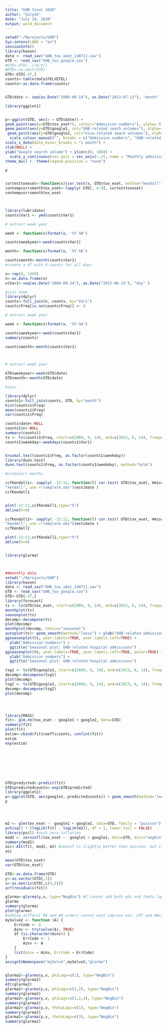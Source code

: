 ```yaml
---
title: "GHB final 2020"
author: "Sulyok"
date: "July 19, 2020"
output: word_document
---
```


```r
setwd("~/Rprojects/GHB")
Sys.setenv(LANG = "en")
sessionInfo()
library(haven)
data <- read_sav("GHB_tox_adat_140711.sav")
GTD <- read_sav("GHB_tox_google.sav")
#GTD<-GTD[,-c(6:9)]
#GTD<-na.omit(GTD)
GTD<-GTD[-47,]
counts<-table(data$FELVETEL)
counts<-as.data.frame(counts)


GTD$date <- seq(as.Date("2009-09-14"), as.Date("2013-07-13"), "month" )

library(ggplot2)


p<-ggplot(GTD, aes(x = GTD$date)) +
geom_point(aes(y=GTD$tox_eset*5, colour="Admission numbers"), alpha= 0.4) + geom_smooth(aes(y=GTD$tox_eset*5, colour="Admission numbers"), span = 0.2, se=FALSE) +
geom_point(aes(y=GTD$google1, col="GHB-related seach volumes"), alpha= 0.4) + geom_smooth(aes(y=GTD$google1, col="GHB-related seach volumes"), span = 0.3, se=FALSE) +
 geom_point(aes(y=GTD$google2, col="Gina-related seach volumes"), alpha= 0.4) + geom_smooth(aes(y=GTD$google2, col="Gina-related seach volumes"), span = 0.3, se=FALSE) + 
  scale_colour_manual("", breaks = c("Admission numbers", "GHB-related seach volumes","Gina-related seach volumes") , values = c("red", "blue", "green")) +
scale_x_date(date_minor_breaks = "1 month") +
xlab(NULL) +
ylab("Google search volume") + ylim(c(0, 100)) +
  scale_y_continuous(sec.axis = sec_axis(~./5, name = "Monthly admission number")) +
theme_bw() +  theme(legend.position = "none") 

p


cortesttoxeset<-function(x){cor.test(x, GTD$tox_eset, method="kendall")}
contempcorrsmonthtox_eset<-lapply( GTD[, 4:9], cortesttoxeset)
contempcorrsmonthtox_eset



library(lubridate)
counts$Var1 <- ymd(counts$Var1)

# extract week year

week <- function(x)format(x, '%Y.%W')

counts$weekyear<-week(counts$Var1)

month<- function(x)format(x, '%Y.%B')

counts$month<-month(counts$Var1)
#create a df with 0-counts for all days

n<-rep(0, 1369)
n<-as.data.frame(n)
n$Var1<-seq(as.Date("2009-09-14"), as.Date("2013-06-13"), "day" )

#join them
library(dplyr)
counts<-full_join(n, counts, by="Var1")
counts$Freq[is.na(counts$Freq)] <- 0 

# extract week year

week <- function(x)format(x, '%Y.%W')

counts$weekyear<-week(counts$Var1)
summary(counts)

counts$month<-month(counts$Var1)



# extract week year

GTD$weekyear<-week(GTD$date)
GTD$month<-month(GTD$date)

#join

library(dplyr)
counts1<-full_join(counts, GTD, by="month")
hist(counts1$Freq)
mean(counts1$Freq)
var(counts1$Freq)

counts$date<-NULL
counts1$n<-NULL
summary(counts1)
ts <- ts(counts1$Freq, start=c(2009, 9, 14), end=c(2013, 6, 14), frequency=365) 
counts1$weekday<-weekdays(counts1$Var1)


kruskal.test(counts1$Freq, as.factor(counts1$weekday))
library(dunn.test)
dunn.test(counts1$Freq, as.factor(counts1$weekday), method="holm")

#crosscorr months

ccfKendall1<- sapply( -12:12, function(l) cor.test( GTD$tox_eset, Hmisc::Lag(GTD$google1,l),method =
"kendall", use ="complete.obs")$estimate )
ccfKendall1


plot(-12:12,ccfKendall1,type="h")
abline(h=0)

ccfKendall2<- sapply( -12:12, function(l) cor.test( GTD$tox_eset, Hmisc::Lag(GTD$google2,l),method =
"kendall", use ="complete.obs")$estimate )
ccfKendall2

plot(-12:12,ccfKendall2,type="h")
abline(h=0)


library(glarma)



##monthly data
setwd("~/Rprojects/GHB")
library(haven)
data <- read_sav("GHB_tox_adat_140711.sav")
GTD <- read_sav("GHB_tox_google.sav")
GTD<-GTD[-47,]
library(forecast)
ts <- ts(GTD$tox_eset, start=c(2009, 9, 14), end=c(2013, 6, 14), frequency=12) 
monthplot(ts)
seasonplot(ts)
decomp<-decompose(ts)
plot(decomp)
monthplot(decomp, choice="seasonal")
autoplot(ts)+ geom_smooth(method="loess") + ylab("GHB-related admission rates")
ggseasonplot(ts, year.labels=TRUE, year.labels.left=TRUE) +
  ylab("Admission numbers") +
  ggtitle("Seasonal plot: GHB-related hospital admissions")
ggseasonplot(ts, year.labels=TRUE, year.labels.left=TRUE, polar=TRUE) +
  ylab("Admission numbers") +
  ggtitle("Seasonal plot: GHB-related hospital admissions")

tsg1 <- ts(GTD$google1, start=c(2009, 9, 14), end=c(2013, 6, 14), frequency=12) 
decomp<-decompose(tsg1)
plot(decomp)
tsg2 <- ts(GTD$google2, start=c(2009, 9, 14), end=c(2013, 6, 14), frequency=12) 
decomp<-decompose(tsg2)
plot(decomp)




library(MASS)
fit<- glm.nb(tox_eset ~ google1 + google2, data=GTD)
summary(fit)
plot(fit)
estim<-cbind(fit$coefficients, confint(fit))
estim
exp(estim)








GTD$predicted<-predict(fit)
GTD$predictedcounts<-exp(GTD$predicted)
library(ggplot2)
p<-ggplot(GTD, aes(google1, predictedcounts)) + geom_smooth(method="loess")  + xlab("GHB-related search volume") + ylab("Predicted monthly hospital admission ") + theme_bw()
p




m2 <- glm(tox_eset ~  google1 + google2, data=GTD, family = "poisson")
pchisq(2 * (logLik(fit) - logLik(m2)), df = 1, lower.tail = FALSE)
library(pscl) #ceck zero inflation 
mod2 <- zeroinfl(tox_eset ~  google1 + google2, data=GTD, dist="negbin")
summary(mod2)
aic<-AIC(fit, mod2, m2) #zeoinf is slightly better than poisson, but it is not justified (no alterative known route to count 0 generation)- negbin performs the best
aic

mean(GTD$tox_eset)
var(GTD$tox_eset)

GTD<-as.data.frame(GTD)
y<-as.vector(GTD[,2])
x<-as.matrix(GTD[,c(4,5)])
acf(residuals(fit))

glarma<-glarma(y,x, type="NegBin") #I cannot add both phi and theta lags at the same time- this has the lowest aic
glarma
summary(glarma)
plot(glarma)
#adding differnt MA and AR orders cannot wont improve aic. LRT and WALd indicates a GLM not a glarma process
mySolve2 <- function (A) {
    ErrCode <- 0
    Ainv <- try(solve(A), TRUE)
    if (is.character(Ainv)) {
        ErrCode <- 1
        Ainv <- A
    }
    list(Ainv = Ainv, ErrCode = ErrCode)
}
assignInNamespace("mySolve",mySolve2,"glarma")


glarma2<-glarma(y,x, phiLags=c(1), type="NegBin")
summary(glarma2)
AIC(glarma2)
glarma2<-glarma(y,x, phiLags=c(1,2), type="NegBin")
summary(glarma2)
glarma2<-glarma(y,x, phiLags=c(1,2,3), type="NegBin")
summary(glarma2)
glarma2<-glarma(y,x, thetaLags=c(1), type="NegBin")
summary(glarma2)
glarma2<-glarma(y,x, thetaLags=c(3), type="NegBin")
summary(glarma2)




```
